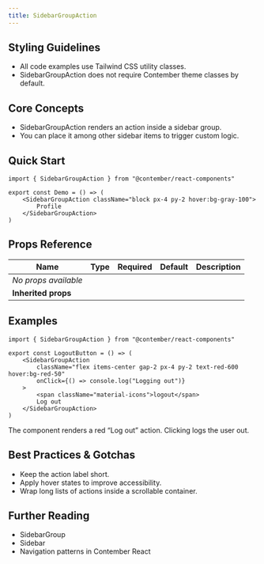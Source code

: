 ```yaml
---
title: SidebarGroupAction
---
```


<!-- Edited by human: false -->
<!-- Examples count: 0 -->
<!-- Source examples: 0 -->
<!-- Playground examples: 0 -->
<!-- External examples: 0 -->
<!-- Import examples: 0 -->


## Styling Guidelines
* All code examples use Tailwind CSS utility classes.
* SidebarGroupAction does not require Contember theme classes by default.

## Core Concepts
* SidebarGroupAction renders an action inside a sidebar group.
* You can place it among other sidebar items to trigger custom logic.

## Quick Start
```tsx
import { SidebarGroupAction } from "@contember/react-components"

export const Demo = () => (
	<SidebarGroupAction className="block px-4 py-2 hover:bg-gray-100">
		Profile
	</SidebarGroupAction>
)
```

## Props Reference
| Name | Type | Required | Default | Description |
|------|------|----------|---------|-------------|
| *No props available* | | | | |
| **Inherited props** | | | | |

## Examples
```tsx
import { SidebarGroupAction } from "@contember/react-components"

export const LogoutButton = () => (
	<SidebarGroupAction
		className="flex items-center gap-2 px-4 py-2 text-red-600 hover:bg-red-50"
		onClick={() => console.log("Logging out")}
	>
		<span className="material-icons">logout</span>
		Log out
	</SidebarGroupAction>
)
```
The component renders a red “Log out” action. Clicking logs the user out.

## Best Practices & Gotchas
* Keep the action label short.
* Apply hover states to improve accessibility.
* Wrap long lists of actions inside a scrollable container.

## Further Reading
* SidebarGroup
* Sidebar
* Navigation patterns in Contember React

<!-- End of Generated Documentation -->
